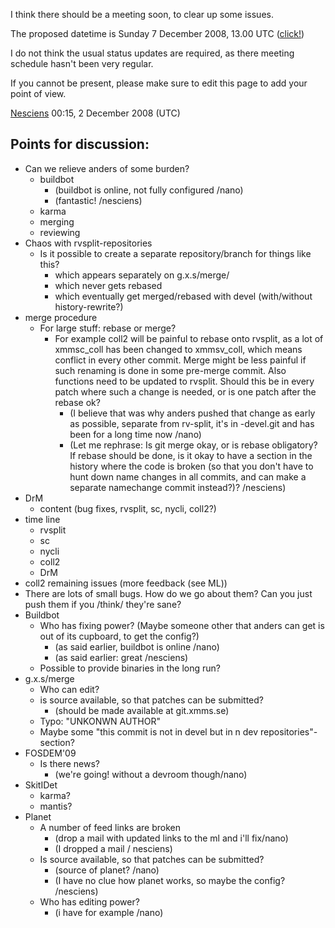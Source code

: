 I think there should be a meeting soon, to clear up some issues.

The proposed datetime is Sunday 7 December 2008, 13.00 UTC ([http://www.timeanddate.com/worldclock/fixedtime.html?month=12&day=7&year=2008&hour=13&min=0&sec=0&p1=0&sort=0 click!])


I do not think the usual status updates are required, as there meeting schedule hasn't been very regular.

If you cannot be present, please make sure to edit this page to add your point of view.

[[User:Nesciens|Nesciens]] 00:15, 2 December 2008 (UTC)

== Points for discussion: ==
* Can we relieve anders of some burden?
** buildbot
*** (buildbot is online, not fully configured /nano)
*** (fantastic! /nesciens)
** karma
** merging
** reviewing
* Chaos with rvsplit-repositories
** Is it possible to create a separate repository/branch for things like this?
*** which appears separately on g.x.s/merge/
*** which never gets rebased
*** which eventually get merged/rebased with devel (with/without history-rewrite?)
* merge procedure
** For large stuff: rebase or merge?
*** For example coll2 will be painful to rebase onto rvsplit, as a lot of xmmsc_coll has been changed to xmmsv_coll, which means conflict in every other commit. Merge might be less painful if such renaming is done in some pre-merge commit. Also functions need to be updated to rvsplit. Should this be in every patch where such a change is needed, or is one patch after the rebase ok?
**** (I believe that was why anders pushed that change as early as possible, separate from rv-split, it's in -devel.git and has been for a long time now /nano)
**** (Let me rephrase: Is git merge okay, or is rebase obligatory? If rebase should be done, is it okay to have a section in the history where the code is broken (so that you don't have to hunt down name changes in all commits, and can make a separate namechange commit instead?)? /nesciens)
* DrM 
** content (bug fixes, rvsplit, sc, nycli, coll2?)
* time line
** rvsplit
** sc
** nycli
** coll2
** DrM
* coll2 remaining issues (more feedback (see ML))
* There are lots of small bugs. How do we go about them? Can you just push them if you /think/ they're sane?
* Buildbot
** Who has fixing power? (Maybe someone other that anders can get is out of its cupboard, to get the config?)
*** (as said earlier, buildbot is online /nano)
*** (as said earlier: great /nesciens)
** Possible to provide binaries in the long run?
* g.x.s/merge
** Who can edit?
** is source available, so that patches can be submitted?
*** (should be made available at git.xmms.se)
** Typo: "UNKONWN AUTHOR"
** Maybe some "this commit is not in devel but in n dev repositories"-section?
* FOSDEM'09
** Is there news?
*** (we're going! without a devroom though/nano)
* SkitIDet
** karma?
** mantis?
* Planet
** A number of feed links are broken
*** (drop a mail with updated links to the ml and i'll fix/nano)
*** (I dropped a mail / nesciens)
** Is source available, so that patches can be submitted?
*** (source of planet? /nano)
*** (I have no clue how planet works, so maybe the config? /nesciens)
** Who has editing power?
*** (i have for example /nano)
